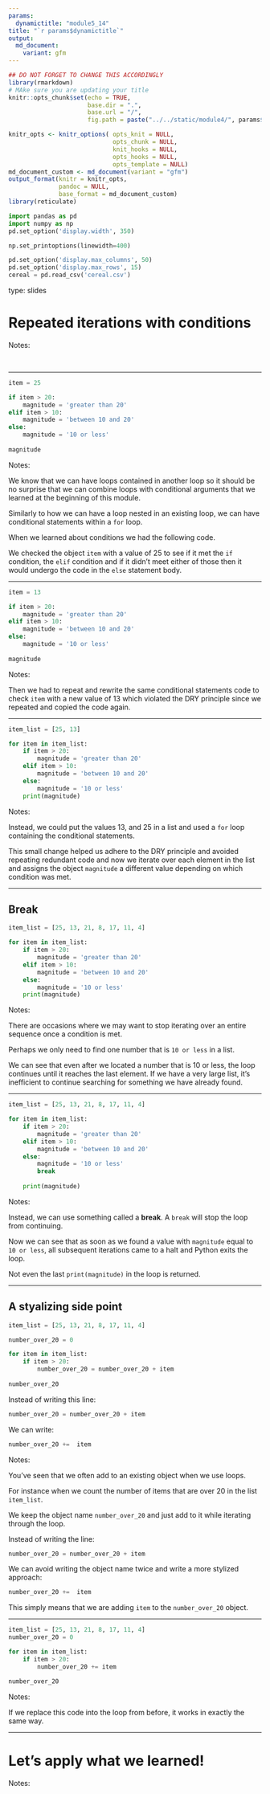 ```yaml
---
params:
  dynamictitle: "module5_14"
title: "`r params$dynamictitle`"
output: 
  md_document:
    variant: gfm
---
```



```r
## DO NOT FORGET TO CHANGE THIS ACCORDINGLY 
library(rmarkdown)
# MAke sure you are updating your title 
knitr::opts_chunk$set(echo = TRUE,
                      base.dir = ".", 
                      base.url = "/",
                      fig.path = paste("../../static/module4/", params$dynamictitle,"/", sep = ""))

knitr_opts <- knitr_options( opts_knit = NULL,
                             opts_chunk = NULL,
                             knit_hooks = NULL,
                             opts_hooks = NULL,
                             opts_template = NULL)
md_document_custom <- md_document(variant = "gfm")
output_format(knitr = knitr_opts,
              pandoc = NULL,
              base_format = md_document_custom)
library(reticulate)

```


```python
import pandas as pd
import numpy as np
pd.set_option('display.width', 350)

np.set_printoptions(linewidth=400)

pd.set_option('display.max_columns', 50)
pd.set_option('display.max_rows', 15)
cereal = pd.read_csv('cereal.csv')
```



type: slides


# Repeated iterations with conditions

Notes: 

<br>

---



```python
item = 25 

if item > 20:
    magnitude = 'greater than 20'
elif item > 10:
    magnitude = 'between 10 and 20'
else:
    magnitude = '10 or less'
 
magnitude
```



Notes: 

We know that we can have loops contained in another loop so it should be no surprise that we can combine loops with conditional arguments that we learned at the beginning of this module. 
        
Similarly to how we can have a loop nested in an existing loop, we can have conditional statements within a `for` loop. 

When we learned about conditions we had the following code.

We checked the object `item` with a value of 25 to see if it met the `if` condition, the `elif` condition and if it didn't meet either of those then it would undergo the code in the `else` statement body. 

---



```python
item = 13 

if item > 20:
    magnitude = 'greater than 20'
elif item > 10:
    magnitude = 'between 10 and 20'
else:
    magnitude = '10 or less'
 
magnitude
```

Notes: 

Then we had to repeat and rewrite the same conditional statements code to check `item` with a new value of 13 which violated the DRY principle since we repeated and copied the code again.

---



```python
item_list = [25, 13]

for item in item_list:
    if item > 20:
        magnitude = 'greater than 20'
    elif item > 10:
        magnitude = 'between 10 and 20'
    else:
        magnitude = '10 or less'
    print(magnitude)
```



Notes: 

Instead, we could put the values 13, and 25 in a list and used a `for` loop containing the conditional statements. 

This small change helped us adhere to the DRY principle and avoided repeating redundant code and now we iterate over each element in the list and assigns the object `magnitude` a different value depending on which condition was met. 

---

## Break

```python
item_list = [25, 13, 21, 8, 17, 11, 4]

for item in item_list:
    if item > 20:
        magnitude = 'greater than 20'
    elif item > 10:
        magnitude = 'between 10 and 20'
    else:
        magnitude = '10 or less'
    print(magnitude)
```


Notes: 

There are occasions where we may want to stop iterating over an entire sequence once a condition is met.  

Perhaps we only need to find one number that is `10 or less` in a list. 

We can see that even after we located a number that is 10 or less, the loop continues until it reaches the last element. If we have a very large list, it's inefficient to continue searching for something we have already found. 

---

```python
item_list = [25, 13, 21, 8, 17, 11, 4]

for item in item_list:
    if item > 20:
        magnitude = 'greater than 20'
    elif item > 10:
        magnitude = 'between 10 and 20'
    else:
        magnitude = '10 or less'
        break
        
    print(magnitude)
```



Notes: 

Instead, we can use something called a **break**.  A `break` will stop the loop from continuing. 

Now we can see that as soon as we found a value with `magnitude` equal to `10 or less`, all subsequent iterations came to a halt and Python exits the loop.

Not even the last `print(magnitude)` in the loop is returned. 

---


## A styalizing side point 


```python
item_list = [25, 13, 21, 8, 17, 11, 4]
```

```python
number_over_20 = 0

for item in item_list:
    if item > 20:
        number_over_20 = number_over_20 + item
        
number_over_20
```

Instead of writing this line:

```python
number_over_20 = number_over_20 + item
```

We can write: 

```python
number_over_20 +=  item
```



Notes: 

You've seen that we often add to an existing object when we use loops. 

For instance when we count the number of items that are over 20 in the list `item_list`. 

We keep the object name `number_over_20` and just add to it while iterating through the loop. 

Instead of writing the line:

```python
number_over_20 = number_over_20 + item
```

We can avoid writing the object name twice and write a more stylized approach: 

```python
number_over_20 +=  item
```
This simply means that we are adding `item` to the `number_over_20` object. 

---



```python
item_list = [25, 13, 21, 8, 17, 11, 4]
number_over_20 = 0

for item in item_list:
    if item > 20:
        number_over_20 += item

number_over_20
```

Notes: 

If we replace this code into the loop from before, it works in exactly the same way.

---
# Let’s apply what we learned!

Notes: 

<br>

